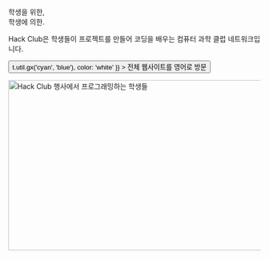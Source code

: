 
<Container variant="copy">

<Heading as="h1">
  학생을 위한,  <br />
  학생에 의한.
</Heading>

Hack Club은 학생들이 프로젝트를 만들어 코딩을 배우는 컴퓨터 과학 클럽 네트워크입니다.

<p>
  <Button
    as="a"
    href="https://hackclub.com/?ref=es"
    variant="ctaLg"
    sx={{
      backgroundImage: t => t.util.gx('cyan', 'blue'),
      color: 'white'
    }}
  >
    전체 웹사이트를 영어로 방문
  </Button>
</p>

<img
  alt="Hack Club 행사에서 프로그래밍하는 학생들"
  src="https://cloud-mbj8axfqr-hack-club-bot.vercel.app/0hackpenn_1.jpg"
  width="512"
  height="341"
/>

</Container>
